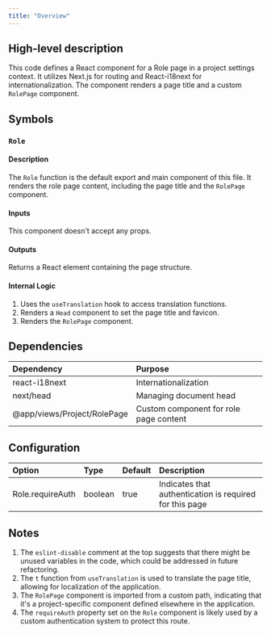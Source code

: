 ```yaml
---
title: "Overview"
---
```


## High-level description
This code defines a React component for a Role page in a project settings context. It utilizes Next.js for routing and React-i18next for internationalization. The component renders a page title and a custom `RolePage` component.

## Symbols

### `Role`
#### Description
The `Role` function is the default export and main component of this file. It renders the role page content, including the page title and the `RolePage` component.

#### Inputs
This component doesn't accept any props.

#### Outputs
Returns a React element containing the page structure.

#### Internal Logic
1. Uses the `useTranslation` hook to access translation functions.
2. Renders a `Head` component to set the page title and favicon.
3. Renders the `RolePage` component.

## Dependencies
| Dependency | Purpose |
|:-----------|:--------|
| react-i18next | Internationalization |
| next/head | Managing document head |
| @app/views/Project/RolePage | Custom component for role page content |

## Configuration
| Option | Type | Default | Description |
|:-------|:-----|:--------|:------------|
| Role.requireAuth | boolean | true | Indicates that authentication is required for this page |

## Notes
1. The `eslint-disable` comment at the top suggests that there might be unused variables in the code, which could be addressed in future refactoring.
2. The `t` function from `useTranslation` is used to translate the page title, allowing for localization of the application.
3. The `RolePage` component is imported from a custom path, indicating that it's a project-specific component defined elsewhere in the application.
4. The `requireAuth` property set on the `Role` component is likely used by a custom authentication system to protect this route.